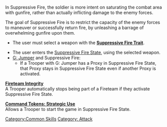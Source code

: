 {{n5-section-common-skills}}


In Suppressive Fire, the soldier is more intent on saturating the combat area with gunfire, rather than actually inflicting damage to the enemy forces. 

The goal of Suppressive Fire is to restrict the capacity of the enemy forces to maneuver or successfully return fire, by unleashing a barrage of overwhelming gunfire upon them.

{{css_skillbox |red| SUPPRESSIVE FIRE | LONG SKILL }}
{{skill-label | Attack }}
{{requirements}}
* The user must select a weapon with the '''[[Suppressive Fire Trait]]'''.
{{effects}}
* The user enters the [[Suppressive Fire State]], using the selected weapon.
* [[G: Jumper]] and Suppressive Fire:
** If a Trooper with G: Jumper has a Proxy in Suppressive Fire State, that Proxy stays in Suppressive Fire State even if another Proxy is activated.
{{css_skillbox-end}}


{{see-also-start}}
'''[[Fireteam Integrity]]'''<br>
A Trooper automatically stops being part of a Fireteam if they activate Suppressive Fire State.
 
'''[[Command Tokens#Command Tokens: Strategic Use | Command Tokens: Strategic Use]]'''<br>
Allows a Trooper to start the game in Suppressive Fire State.
{{see-also-end}}



[[Category:Common Skills]]

<!-- Label and Trait categories. -->
[[Category: Attack ]]